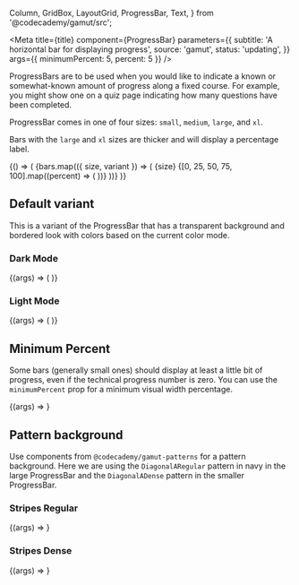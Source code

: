   Column,
  GridBox,
  LayoutGrid,
  ProgressBar,
  Text,
} from '@codecademy/gamut/src';


<Meta
  title={title}
  component={ProgressBar}
  parameters={{
    subtitle: 'A horizontal bar for displaying progress',
    source: 'gamut',
    status: 'updating',
  }}
  args={{ minimumPercent: 5, percent: 5 }}
/>

ProgressBars are to be used when you would like to indicate a known or
somewhat-known amount of progress along a fixed course. For example, you
might show one on a quiz page indicating how many questions have been
completed.

ProgressBar comes in one of four sizes: `small`, `medium`, `large`, and `xl`.

Bars with the `large` and `xl` sizes are thicker and will display a
percentage label.

<Canvas>
  <Story name="ProgressBar">
    {() => (
      <LayoutGrid gap={16}>
        {bars.map(({ size, variant }) => (
          <Column key={[size, variant].join()} size={{ md: 6, lg: 3 }}>
            <Text variant="title-sm" textTransform="capitalize">
              {size}
            </Text>
            {[0, 25, 50, 75, 100].map((percent) => (
              <GridBox alignContent="center" height={48}>
                <ProgressBar size={size} percent={percent} variant={variant} />
              </GridBox>
            ))}
          </Column>
        ))}
      </LayoutGrid>
    )}
  </Story>
</Canvas>

<PropsTable story="ProgressBar" />

## Default variant

This is a variant of the ProgressBar that has a transparent background and bordered look with colors based on the current color mode.

### Dark Mode

<Canvas column={2}>
  <Story
    name="Dark Mode"
    args={{
      percent: 50,
      variant: 'default',
    }}
  >
    {(args) => (
      <Background bg="navy" p={32}>
        <ProgressBar {...args} />
      </Background>
    )}
  </Story>
</Canvas>

### Light Mode

<Canvas column={2}>
  <Story
    name="Light Mode"
    args={{
      percent: 42,
      variant: 'default',
      size: 'large',
    }}
  >
    {(args) => (
      <Background bg="palePink" p={32}>
        <ProgressBar {...args} />
      </Background>
    )}
  </Story>
</Canvas>

## Minimum Percent

Some bars (generally small ones) should display at least a little bit of
progress, even if the technical progress number is zero. You can use the
`minimumPercent` prop for a minimum visual width percentage.

<Canvas>
  <Story name="Minimum Percentage">{(args) => <ProgressBar {...args} />}</Story>
</Canvas>

## Pattern background

Use components from `@codecademy/gamut-patterns` for a pattern background.
Here we are using the `DiagonalARegular` pattern in navy in the large ProgressBar and the `DiagonalADense` pattern in the smaller ProgressBar.

### Stripes Regular

<Canvas column={2}>
  <Story
    name="Stripes - Regular"
    args={{
      pattern: DiagonalARegular,
      size: 'large',
      percent: 50,
      variant: 'yellow',
    }}
  >
    {(args) => <ProgressBar {...args} />}
  </Story>
</Canvas>

### Stripes Dense

<Canvas>
  <Story
    name="Stripes - Dense"
    args={{
      size: 'medium',
      pattern: DiagonalADense,
      percent: 33,
      variant: 'blue',
    }}
  >
    {(args) => <ProgressBar {...args} />}
  </Story>
</Canvas>
